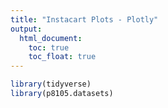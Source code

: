 ```yaml
--- 
title: "Instacart Plots - Plotly"
output: 
  html_document:
    toc: true
    toc_float: true
---
```



```r
library(tidyverse)
library(p8105.datasets)

```


